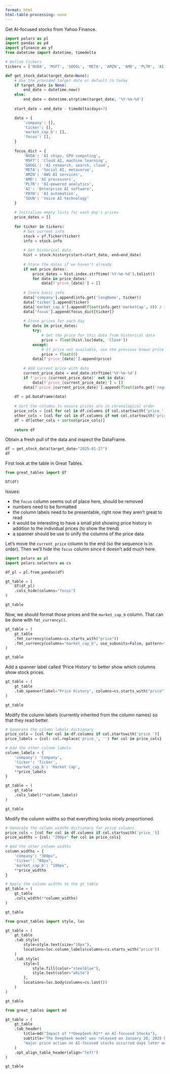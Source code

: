 ```yaml
---
format: html
html-table-processing: none
---
```


Get AI-focused stocks from Yahoo Finance.

```python
import polars as pl
import pandas as pd
import yfinance as yf
from datetime import datetime, timedelta

# Define tickers
tickers = ['NVDA', 'MSFT', 'GOOGL', 'META', 'AMZN', 'AMD', 'PLTR', 'AI', 'PATH', 'SOUN']

def get_stock_data(target_date=None):
    # Use the provided target date or default to today
    if target_date is None:
        end_date = datetime.now()
    else:
        end_date = datetime.strptime(target_date, '%Y-%m-%d')
    
    start_date = end_date - timedelta(days=7)

    data = {
        'company': [],
        'ticker': [],
        'market_cap_b': [],
        'focus': [],
    }
    
    focus_dict = {
        'NVDA': 'AI chips, GPU computing',
        'MSFT': 'Cloud AI, machine learning',
        'GOOGL': 'AI research, search, cloud',
        'META': 'Social AI, metaverse',
        'AMZN': 'AWS AI services',
        'AMD': 'AI processors',
        'PLTR': 'AI-powered analytics',
        'AI': 'Enterprise AI software',
        'PATH': 'AI automation',
        'SOUN': 'Voice AI technology'
    }
    
    # Initialize empty lists for each day's prices
    price_dates = []
    
    for ticker in tickers:
        # Get current info
        stock = yf.Ticker(ticker)
        info = stock.info
        
        # Get historical data
        hist = stock.history(start=start_date, end=end_date)
        
        # Store the dates if we haven't already
        if not price_dates:
            price_dates = hist.index.strftime('%Y-%m-%d').tolist()
            for date in price_dates:
                data[f'price_{date}'] = []
        
        # Store basic info
        data['company'].append(info.get('longName', ticker))
        data['ticker'].append(ticker)
        data['market_cap_b'].append(float(info.get('marketCap', 0)) / 1e9)
        data['focus'].append(focus_dict[ticker])
        
        # Store prices for each day
        for date in price_dates:
            try:
                # Get the price for this date from historical data
                price = float(hist.loc[date, 'Close'])
            except:
                # If price not available, use the previous known price or 0
                price = float(0)
            data[f'price_{date}'].append(price)
        
        # Add current price with date
        current_price_date = end_date.strftime('%Y-%m-%d')
        if f'price_{current_price_date}' not in data:
            data[f'price_{current_price_date}'] = []
        data[f'price_{current_price_date}'].append(float(info.get('regularMarketPrice', 0)))
    
    df = pd.DataFrame(data)
    
    # Sort the columns to ensure prices are in chronological order
    price_cols = [col for col in df.columns if col.startswith('price_')]
    other_cols = [col for col in df.columns if not col.startswith('price_')]
    df = df[other_cols + sorted(price_cols)]
    
    return df
```

Obtain a fresh pull of the data and inspect the DataFrame.

```python
df = get_stock_data(target_date="2025-01-27")
df
```

First look at the table in Great Tables.

```python
from great_tables import GT

GT(df)
```

Issues:

- the `focus` column seems out of place here, should be removed
- numbers need to be formatted
- the column labels need to be presentable, right now they aren't great to read
- it would be interesting to have a small plot showing price history in addition to the individual prices (to show the trend)
- a spanner should be use to unify the columns of the price data


Let's move the `current_price` column to the end (so the sequence is in order). Then we'll hide the `focus` column since it doesn't add much here.

```python

import polars as pl
import polars.selectors as cs

df_pl = pl.from_pandas(df)

gt_table = (
    GT(df_pl)
    .cols_hide(columns="focus")
)

gt_table
```

Now, we should format those prices and the `market_cap_b` column. That can be done with `fmt_currency()`.

```python

gt_table = (
    gt_table
    .fmt_currency(columns=cs.starts_with("price"))
    .fmt_currency(columns="market_cap_b", use_subunits=False, pattern="{x}B")
)

gt_table
```

Add a spanner label called 'Price History' to better show which columns show stock prices.

```python

gt_table = (
    gt_table
    .tab_spanner(label="Price History", columns=cs.starts_with("price"))
)

gt_table
```


Modify the column labels (currently inherited from the column names) so that they read better.

```python

# Generate the column labels dictionary
price_cols = [col for col in df.columns if col.startswith('price_')]
price_labels = {col: col.replace('price_', '') for col in price_cols}

# Add the other column labels
column_labels = {
    'company': 'Company',
    'ticker': 'Ticker',
    'market_cap_b': 'Market Cap',
    **price_labels
}

gt_table = (
    gt_table
    .cols_label(**column_labels)
)

gt_table
```


Modify the column widths so that everything looks nicely proportioned.

```python

# Generate the column widths dictionary for price columns
price_cols = [col for col in df.columns if col.startswith('price_')]
price_widths = {col: "200px" for col in price_cols}

# Add the other column widths
column_widths = {
    'company': "300px",
    'ticker': "80px",
    'market_cap_b': "100px",
    **price_widths
}

# Apply the column widths to the gt_table
gt_table = (
    gt_table
    .cols_width(**column_widths)
)

gt_table
```


```python
from great_tables import style, loc

gt_table = (
    gt_table
    .tab_style(
        style=style.text(size="10px"),
        locations=loc.column_labels(columns=cs.starts_with("price"))
    )
    .tab_style(
        style=[
            style.fill(color="steelblue"),
            style.text(color="white")
        ],
        locations=loc.body(columns=cs.last())
    )
)

gt_table
```



```python
from great_tables import md

gt_table = (
    gt_table
    .tab_header(
        title=md("Impact of **DeepSeek-R1** on AI-focused Stocks"),
        subtitle="The DeepSeek model was released on January 20, 2025 but "
        "major price action on AI-focused stocks occurred days later on January 27."
    )
    .opt_align_table_header(align="left")
)

gt_table
```
